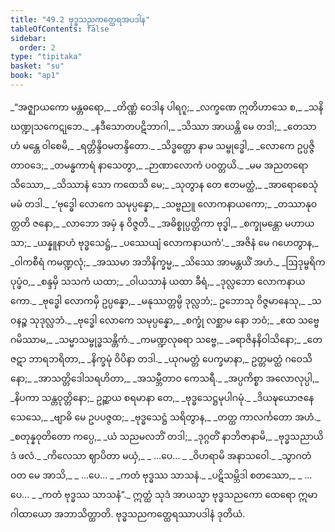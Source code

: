 ```yaml
---
title: "49.2 ဗုဒ္ဓသညကတ္ထေရအပဒါန"
tableOfContents: false
sidebar:
  order: 2
type: "tipitaka"
basket: "su"
book: "ap1"
---
```



<DynamicBreadcrumb />

<Division number="9" book="ap1" e="ch" v="20" p="429">

<Paragraph number="6195" type="verses" book="ap1">
_“အဇ္ဈာယကော မန္တဓရော,_  
_တိဏ္ဏံ ဝေဒါန ပါရဂူ;_  
_လက္ခဏေ ဣတိဟာသေ စ,_  
_သနိဃဏ္ဍုသကေဋုဘေ._  

</Paragraph>

</Division>
<Division number="10" book="ap1" e="ch" v="20" p="429">

<Paragraph number="6196" type="verses" book="ap1">
_နဒီသောတပဋိဘာဂါ,_  
_သိဿာ အာယန္တိ မေ တဒါ;_  
_တေသာဟံ မန္တေ ဝါစေမိ,_  
_ရတ္တိန္ဒိဝမတန္ဒိတော._  

</Paragraph>

</Division>
<Division number="11" book="ap1" e="ch" v="20" p="429">

<Paragraph number="6197" type="verses" book="ap1">
_သိဒ္ဓတ္ထော နာမ သမ္ဗုဒ္ဓေါ,_  
_လောကေ ဥပ္ပဇ္ဇိ တာဝဒေ;_  
_တမန္ဓကာရံ နာသေတွာ,_  
_ဉာဏာလောကံ ပဝတ္တယိ._  

</Paragraph>

</Division>
<Division number="12" book="ap1" e="ch" v="20" p="430">

<Paragraph number="6198" type="verses" book="ap1">
_မမ အညတရော သိဿော,_  
_သိဿာနံ သော ကထေသိ မေ;_  
_သုတွာန တေ ဧတမတ္ထံ,_  
_အာရောစေသုံ မမံ တဒါ._  

</Paragraph>

</Division>
<Division number="13" book="ap1" e="ch" v="20" p="430">

<Paragraph number="6199" type="verses" book="ap1">
_‘ဗုဒ္ဓေါ လောကေ သမုပ္ပန္နော,_  
_သဗ္ဗညူ လောကနာယကော;_  
_တဿာနုဝတ္တတိ ဇနော,_  
_လာဘော အမှံ န ဝိဇ္ဇတိ._  

</Paragraph>

</Division>
<Division number="14" book="ap1" e="ch" v="20" p="430">

<Paragraph number="6200" type="verses" book="ap1">
_အဓိစ္စုပ္ပတ္တိကာ ဗုဒ္ဓါ,_  
_စက္ခုမန္တော မဟာယသာ;_  
_ယန္နူနာဟံ ဗုဒ္ဓသေဋ္ဌံ,_  
_ပဿေယျံ လောကနာယကံ’._  

</Paragraph>

</Division>
<Division number="15" book="ap1" e="ch" v="20" p="430">

<Paragraph number="6201" type="verses" book="ap1">
_အဇိနံ မေ ဂဟေတွာန,_  
_ဝါကစီရံ ကမဏ္ဍလုံ;_  
_အဿမာ အဘိနိက္ခမ္မ,_  
_သိဿေ အာမန္တယိံ အဟံ._  

</Paragraph>

</Division>
<Division number="16" book="ap1" e="ch" v="20" p="430">

<Paragraph number="6202" type="verses" book="ap1">
_ဩဒုမ္ဗရိကပုပ္ဖံဝ,_  
_စန္ဒမှိ သသကံ ယထာ;_  
_ဝါယသာနံ ယထာ ခီရံ,_  
_ဒုလ္လဘော လောကနာယကော._  

</Paragraph>

</Division>
<Division number="17" book="ap1" e="ch" v="20" p="430">

<Paragraph number="6203" type="verses" book="ap1">
_ဗုဒ္ဓေါ လောကမှိ ဥပ္ပန္နော,_  
_မနုဿတ္တမ္ပိ ဒုလ္လဘံ;_  
ဥဘောသု ဝိဇ္ဇမာနေသု,_  
_သဝနဉ္စ သုဒုလ္လဘံ._  

</Paragraph>

</Division>
<Division number="18" book="ap1" e="ch" v="20" p="430">

<Paragraph number="6204" type="verses" book="ap1">
_ဗုဒ္ဓေါ လောကေ သမုပ္ပန္နော,_  
_စက္ခုံ လစ္ဆာမ နော ဘဝံ;_  
_ဧထ သဗ္ဗေ ဂမိဿာမ,_  
_သမ္မာသမ္ဗုဒ္ဓသန္တိကံ._  

</Paragraph>

</Division>
<Division number="19" book="ap1" e="ch" v="20" p="430">

<Paragraph number="6205" type="verses" book="ap1">
_ကမဏ္ဍလုဓရာ သဗ္ဗေ,_  
_ခရာဇိနနိဝါသိနော;_  
_တေ ဇဋာ ဘာရဘရိတာ,_  
_နိက္ခမုံ ဝိပိနာ တဒါ._  

</Paragraph>

</Division>
<Division number="20" book="ap1" e="ch" v="20" p="430">

<Paragraph number="6206" type="verses" book="ap1">
_ယုဂမတ္တံ ပေက္ခမာနာ,_  
ဥတ္တမတ္ထံ ဂဝေသိနော;_  
_အာသတ္တိဒေါသရဟိတာ,_  
_အသမ္ဘီတာဝ ကေသရီ._  

</Paragraph>

</Division>
<Division number="21" book="ap1" e="ch" v="20" p="430">

<Paragraph number="6207" type="verses" book="ap1">
_အပ္ပကိစ္စာ အလောလုပ္ပါ,_  
_နိပကာ သန္တဝုတ္တိနော;_  
ဥဉ္ဆာယ စရမာနာ တေ,_  
_ဗုဒ္ဓသေဋ္ဌမုပါဂမုံ._  

</Paragraph>

</Division>
<Division number="22" book="ap1" e="ch" v="20" p="430">

<Paragraph number="6208" type="verses" book="ap1">
_ဒိယဍ္ဎယောဇနေ သေသေ,_  
_ဗျာဓိ မေ ဥပပဇ္ဇထ;_  
_ဗုဒ္ဓသေဋ္ဌံ သရိတွာန,_  
_တတ္ထ ကာလင်္ကတော အဟံ._  

</Paragraph>

</Division>
<Division number="23" book="ap1" e="ch" v="20" p="430">

<Paragraph number="6209" type="verses" book="ap1">
_စတုန္နဝုတိတော ကပ္ပေ,_  
_ယံ သညမလဘိံ တဒါ;_  
_ဒုဂ္ဂတိံ နာဘိဇာနာမိ,_  
_ဗုဒ္ဓသညာယိဒံ ဖလံ._  

</Paragraph>

</Division>
<Division number="24" book="ap1" e="ch" v="20" p="431">

<Paragraph number="6210" type="verses" book="ap1">
_ကိလေသာ ဈာပိတာ မယှံ,_  
_ …ပေ… _  
_ဝိဟရာမိ အနာသဝေါ._  

</Paragraph>

</Division>
<Division number="25" book="ap1" e="ch" v="20" p="431">

<Paragraph number="6211" type="verses" book="ap1">
_သွာဂတံ ဝတ မေ အာသိ,_  
_ …ပေ… _  
_ကတံ ဗုဒ္ဓဿ သာသနံ._  

</Paragraph>

</Division>
<Division number="26" book="ap1" e="ch" v="20" p="431">

<Paragraph number="6212" type="verses" book="ap1">
_ပဋိသမ္ဘိဒါ စတဿော,_  
_ …ပေ… _  
_ကတံ ဗုဒ္ဓဿ သာသနံ”._  

</Paragraph>

<Paragraph number="6213" book="ap1">
ဣတ္ထံ သုဒံ အာယသ္မာ ဗုဒ္ဓသညကော ထေရော ဣမာ ဂါထာယော အဘာသိတ္ထာတိ.

</Paragraph>
</Division>

<Paragraph number="6214" type="center" book="ap1">
ဗုဒ္ဓသညကတ္ထေရဿာပဒါနံ ဒုတိယံ.
</Paragraph>